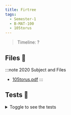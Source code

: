 ```yaml
---
title: Firtree
tags:
  - Semester-1
  - B-MAT-100
  - 105torus
---
```

> Timeline: ?


## Files 📂

:::note 2020 Subject and Files
- [105torus.pdf](https://github.com/Studio-17/Epitech-Subjects/raw/main/Semester-1/B-MAT-100/105torus/105torus.pdf)
:::

## Tests 🤖
<details>
  <summary>Toggle to see the tests</summary>
  <div>
Yo
  </div>
</details>
